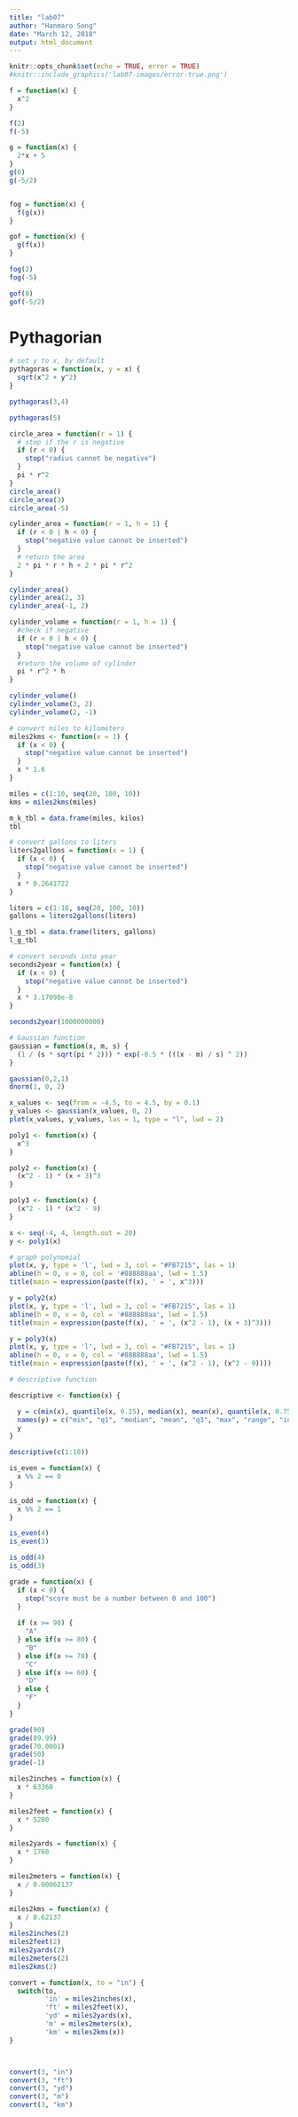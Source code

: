 ```yaml
---
title: "lab07"
author: "Hanmaro Song"
date: "March 12, 2018"
output: html_document
---
```


```r
knitr::opts_chunk$set(echo = TRUE, error = TRUE)
#knitr::include_graphics('lab07-images/error-true.png')
```


```r

f = function(x) {
  x^2
}

f(2)
f(-5)

g = function(x) {
  2*x + 5
}
g(0)
g(-5/2)


fog = function(x) {
  f(g(x))
}

gof = function(x) {
  g(f(x))
}

fog(2)     
fog(-5)    

gof(0)     
gof(-5/2) 

```

# Pythagorian
```r
# set y to x, by default
pythagoras = function(x, y = x) {
  sqrt(x^2 + y^2)
}

pythagoras(3,4)

pythagoras(5)

```

```r

circle_area = function(r = 1) {
  # stop if the r is negative
  if (r < 0) {
    stop("radius cannot be negative")
  }
  pi * r^2
}
circle_area()
circle_area(3)
circle_area(-5)


```

```r
cylinder_area = function(r = 1, h = 1) {
  if (r < 0 | h < 0) {
    stop("negative value cannot be inserted")
  }
  # return the area
  2 * pi * r * h + 2 * pi * r^2
}

cylinder_area()
cylinder_area(2, 3)
cylinder_area(-1, 2)

```

```r
cylinder_volume = function(r = 1, h = 1) {
  #check if negative
  if (r < 0 | h < 0) {
    stop("negative value cannot be inserted")
  }
  #return the volume of cylinder
  pi * r^2 * h
}

cylinder_volume()
cylinder_volume(3, 2)
cylinder_volume(2, -1)
```

```r
# convert miles to kilometers
miles2kms <- function(x = 1) {
  if (x < 0) {
    stop("negative value cannot be inserted")
  }
  x * 1.6
}

miles = c(1:10, seq(20, 100, 10))
kms = miles2kms(miles)

m_k_tbl = data.frame(miles, kilos)
tbl


```

```r
# convert gallons to liters
liters2gallons = function(x = 1) {
  if (x < 0) {
    stop("negative value cannot be inserted")
  }
  x * 0.2641722
}

liters = c(1:10, seq(20, 100, 10))
gallons = liters2gallons(liters)

l_g_tbl = data.frame(liters, gallons)
l_g_tbl


```

```r

# convert seconds into year
seconds2year = function(x) {
  if (x < 0) {
    stop("negative value cannot be inserted")
  }
  x * 3.17098e-8
}

seconds2year(1000000000)
```

```r
# Gaussian function
gaussian = function(x, m, s) {
  (1 / (s * sqrt(pi * 2))) * exp(-0.5 * (((x - m) / s) ^ 2))
}

gaussian(0,2,1)
dnorm(1, 0, 2)

x_values <- seq(from = -4.5, to = 4.5, by = 0.1)
y_values <- gaussian(x_values, 0, 2)
plot(x_values, y_values, las = 1, type = "l", lwd = 2)

```


```r

poly1 <- function(x) {
  x^3
}

poly2 <- function(x) {
  (x^2 - 1) * (x + 3)^3
}

poly3 <- function(x) {
  (x^2 - 1) * (x^2 - 9)
}

x <- seq(-4, 4, length.out = 20)
y <- poly1(x)

# graph polynomial
plot(x, y, type = 'l', lwd = 3, col = "#FB7215", las = 1)
abline(h = 0, v = 0, col = '#888888aa', lwd = 1.5)
title(main = expression(paste(f(x), ' = ', x^3)))

y = poly2(x)
plot(x, y, type = 'l', lwd = 3, col = "#FB7215", las = 1)
abline(h = 0, v = 0, col = '#888888aa', lwd = 1.5)
title(main = expression(paste(f(x), ' = ', (x^2 - 1), (x + 3)^3)))

y = poly3(x)
plot(x, y, type = 'l', lwd = 3, col = "#FB7215", las = 1)
abline(h = 0, v = 0, col = '#888888aa', lwd = 1.5)
title(main = expression(paste(f(x), ' = ', (x^2 - 1), (x^2 - 9))))

```

```r
# descriptive function

descriptive <- function(x) {

  y = c(min(x), quantile(x, 0.25), median(x), mean(x), quantile(x, 0.75), max(x), max(x) - min(x), IQR(x), sd(x))
  names(y) = c("min", "q1", "median", "mean", "q3", "max", "range", "iqr", "sd")
  y
}

descriptive(c(1:10))


```


```r

is_even = function(x) {
  x %% 2 == 0
}

is_odd = function(x) {
  x %% 2 == 1
}

is_even(4)
is_even(3)

is_odd(4)
is_odd(3)

```



```r
grade = function(x) {
  if (x < 0) {
    stop("score must be a number between 0 and 100")
  }
  
  if (x >= 90) {
    "A"
  } else if(x >= 80) {
    "B"
  } else if(x >= 70) {
    "C"
  } else if(x >= 60) {
    "D"
  } else {
    "F"
  }
}

grade(90)
grade(89.99)
grade(70.0001)
grade(50)
grade(-1)


```



```r

miles2inches = function(x) {
  x * 63360
}

miles2feet = function(x) {
  x * 5280
}

miles2yards = function(x) {
  x * 1760
}

miles2meters = function(x) {
  x / 0.00062137
}

miles2kms = function(x) {
  x / 0.62137
}
miles2inches(2)
miles2feet(2)
miles2yards(2)
miles2meters(2)
miles2kms(2)

convert = function(x, to = "in") {
  switch(to,
         'in' = miles2inches(x),
         'ft' = miles2feet(x),
         'yd' = miles2yards(x),
         'm' = miles2meters(x),
         'km' = miles2kms(x))
}



convert(3, "in")
convert(3, "ft")
convert(3, "yd")
convert(3, "m")
convert(3, "km")
```

































